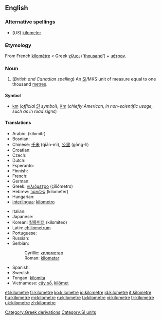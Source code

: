 <!--If you edit this page, please also edit "kilometer" to keep these two pages in synch.-->
==English==

===Alternative spellings===
* (''US'') [[kilometer]]

===Etymology===
From French [[kilomètre]] < Greek [[χίλιοι]] ('[[thousand]]') + [[μέτρον]].

===Noun===
{{en-noun}}

# (''British and Canadian spelling'') An [[SI#Abbreviation|SI]]/MKS unit of measure equal to one thousand [[metre]]s.

====Symbol====
* [[km]] (''official [[SI]] symbol''), [[Km]] (''chiefly American, in non-scientific usage, such as in road signs'')

====Translations====
{{trans-top|unit of measure}}
* Arabic: {{Arab|[[كيلومتر]]}} (kilomítr) {{m}}
* Bosnian: {{t-|bs|kilometar|m}}
* Chinese: [[千米]] (qiān-mǐ), [[公里]] (gōng-lǐ)
* Croatian: {{t+|hr|kilometar|m}}
* Czech: {{t+|cs|kilometr|m}}
* Dutch: {{t+|nl|kilometer}}
* Esperanto: {{t-|eo|kilometro|xs=Esperanto}}
* Finnish: {{t+|fi|kilometri}}
* French: {{t+|fr|kilomètre|m}}
* German: {{t-|de|Kilometer|m}}
* Greek: [[χιλιόμετρο]] (çiliómetro) {{n}}
* Hebrew: [[קילומטר]] (kilometer) {{m}}
* Hungarian: {{t|hu|kilométer}}
* [[Interlingua]]: [[kilometro]]
{{trans-mid}}
* Italian: {{t+|it|chilometro|m}}
* Japanese: {{t-|ja|キロメートル|tr=kiromētoru|sc=Jpan}}
* Korean: [[킬롬미터]] (kilomiteo)
* Latin: [[chiliometrum]] {{n}}
* Portuguese: {{t+|pt|quilômetro|m}}
* Russian: {{t+|ru|километр|m|tr=kilométr|sc=Cyrl}}
* Serbian:
*: Cyrillic: [[километар#Serbian|километар]] {{m}}
*: Roman: [[kilometar#Serbian|kilometar]] {{m}}
* Spanish: {{t-|es|kilómetro|m}}
* Swedish: {{t+|sv|kilometer|c}}
* Tongan: [[kilomita]]
* Vietnamese: [[cây số]], [[kilômet]]
{{trans-bottom}}

<!--If you edit this page, please also edit "kilometer" to keep these two pages in synch.-->

[[Category:Greek derivations]]
[[Category:SI units]]

[[et:kilometre]]
[[fr:kilometre]]
[[ko:kilometre]]
[[io:kilometre]]
[[id:kilometre]]
[[it:kilometre]]
[[hu:kilometre]]
[[mi:kilometre]]
[[ru:kilometre]]
[[ta:kilometre]]
[[vi:kilometre]]
[[tr:kilometre]]
[[uk:kilometre]]
[[zh:kilometre]]